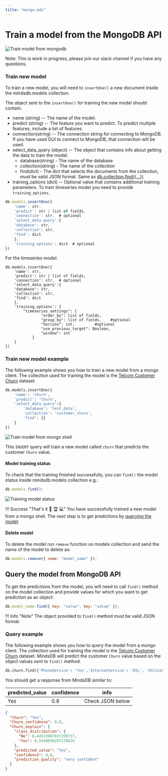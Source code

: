 ```yaml
---
title: "mongo.mdx"
---
```


# Train a model from the MongoDB API

![Train model from mongodb](/assets/databases/mongodb/mongo-mdb-code.png)

Note: This is work in progress, please join our slack channel if you have any questions.

### Train new model

To train a new model, you will need to `insertOne()` a new document inside the mindsdb.models collection.

The object sent to the `insertOne()` for training the new model should contain:

- name (string) -- The name of the model.
- predict (string) -- The feature you want to predict. To predict multiple features, include a list of features.
- connection(string) -- The connection string for connecting to MongoDB. If you have used GUI to connect to MongoDB, that connection will be used.
- select_data_query (object) -- The object that contains info about getting the data to train the model.
  - database(string) - The name of the database
  - collection(string) - The name of the collection
  - find(dict) - The dict that selects the documents from the collection, must be valid JSON format. Same as [db.collection.find(\{...})](https://docs.mongodb.com/manual/reference/method/db.collection.find/)
- training_options (dict) -- Optional value that contains additional training parameters. To train timeseries model you need to provide `training_options`.

```javascript
db.models.insertOne({
    'name': str,
    'predict': str | list of fields,
    'connection': str,  # optional
    'select_data_query':{
    'database': str,
    'collection': str,
    'find': dict
    },
    'training_options': dict  # optional
})
```

For the timeseries model:

```
db.models.insertOne({
    'name': str,
    'predict': str | list of fields,
    'connection': str,  # optional
    'select_data_query':{
    'database': str,
    'collection': str,
    'find': dict
    },
    'training_options': {
        "timeseries_settings": {
                "order_by": list of fields,
                "group_by": list of fields,    #optional
                "horizon": int,         #optional
                "use_previous_target": Boolean,
                "window": int
            }
    }
})

```

### Train new model example

The following example shows you how to train a new model from a mongo client. The collection used for training the model is the [Telcom Customer Churn](https://www.kaggle.com/blastchar/telco-customer-churn) dataset.

```sql
db.models.insertOne({
    'name': 'churn',
    'predict': 'Churn',
    'select_data_query':{
        'database': 'test_data',
        'collection': 'customer_churn',
        'find': {}
    }
})
```

![Train model from mongo shell](/assets/predictors/mongo/mongo-insert.gif)

This `INSERT` query will train a new model called `churn` that predicts the customer `Churn` value.

#### Model training status

To check that the training finished successfully, you can `find()` the model status inside mindsdb.models collection e.g.:

```javascript
db.models.find();
```

![Training model status](/assets/predictors/mongo/mongo-status.gif)

!!! Success "That's it :tada: :trophy: :computer:"
You have successfully trained a new model from a mongo shell. The next step is to get predictions by [querying the model](/mongo/mongo/#query-the-model-from-mongodb-api).

#### Delete model

To delete the model run `remove` function on models collection and send the name of the model to delete as:

```javascript
db.models.remove({ name: "model_name" });
```

## Query the model from MongoDB API

To get the predictions from the model, you will need to call `find()` method on the model collection and provide values for which you want to get prediction as an object:

```javascript
db.model_name.find({ key: "value", key: "value" });
```

!!! Info "Note"
The object provided to `find()` method must be valid JSON format.

### Query example

The following example shows you how to query the model from a mongo client. The collection used for training the model is the [Telcom Customer Churn](https://www.kaggle.com/blastchar/telco-customer-churn) dataset. MindsDB will predict the customer `Churn` value based on the object values sent to `find()` method.

```sql
db.churn.find({'PhoneService': 'Yes','InternetService': 'DSL', 'OnlineService': 'No','MonthlyCharges': 53.85, 'TotalCharges': 108.15, 'tenure': 2, 'PaperlessBilling': 'Yes'})
```

You should get a response from MindsDB similar to:

| predicted_value | confidence | info             |
| --------------- | ---------- | ---------------- |
| Yes             | 0.8        | Check JSON below |

```json
{
  "Churn": "Yes",
  "Churn_confidence": 0.8,
  "Churn_explain": {
    "class_distribution": {
      "No": 0.44513007027299717,
      "Yes": 0.5548699297270028
    },
    "predicted_value": "Yes",
    "confidence": 0.8,
    "prediction_quality": "very confident"
  }
}
```
